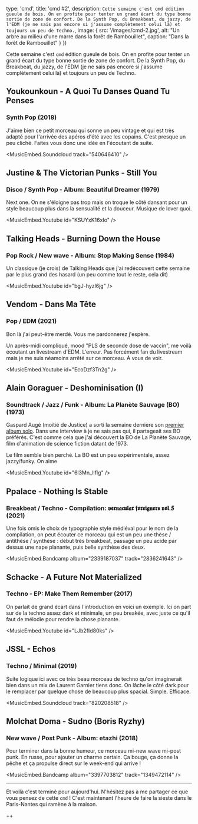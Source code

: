 

  type: 'cmd',
  title: 'cmd #2',
  description: `
Cette semaine c'est cmd édition gueule de bois. On en profite pour tenter un
grand écart du type bonne sortie de zone de confort. De la Synth Pop, du
Breakbeat, du jazzy, de l'EDM (je ne sais pas encore si j'assume complètement celui
là) et toujours un peu de Techno.
`,
  image: {
    src: '/images/cmd-2.jpg',
    alt: "Un arbre au milieu d'une marre dans la forêt de Rambouillet",
    caption: "Dans la forêt de Rambouillet"
  }
}) 

Cette semaine c'est `cmd` édition gueule de bois. On en profite pour tenter un
grand écart du type bonne sortie de zone de confort. De la Synth Pop, du
Breakbeat, du jazzy, de l'EDM (je ne sais pas encore si j'assume complètement celui
là) et toujours un peu de Techno.

## Youkounkoun - A Quoi Tu Danses Quand Tu Penses
### Synth Pop (2018)

J'aime bien ce petit morceau qui sonne un peu vintage et qui est très adapté pour
l'arrivée des apéros d'été avec les copains. C'est presque un peu cliché. Faites
vous donc une idée en l'écoutant de suite. 

<MusicEmbed.Soundcloud track="540646410" />


## Justine & The Victorian Punks - Still You
### Disco / Synth Pop - Album: Beautiful Dreamer (1979)

Next one. On ne s'éloigne pas trop mais on troque le côté dansant pour un style
beaucoup plus dans la sensualité et la douceur. Musique de lover quoi.

<MusicEmbed.Youtube id="KSUYxK16xIo" />


## Talking Heads - Burning Down the House
### Pop Rock / New wave - Album:  Stop Making Sense (1984)

Un classique (je crois) de Talking Heads que j'ai redécouvert cette semaine par
le plus grand des hasard (un peu comme tout le reste, cela dit)

<MusicEmbed.Youtube id="bgJ-hyzl6jg" />


## Vendom - Dans Ma Tête
### Pop / EDM (2021)

Bon là j'ai peut-être merdé. Vous me pardonnerez j'espère.

Un après-midi compliqué, mood "PLS de seconde dose de vaccin", me voilà écoutant
un livestream d'EDM. L'erreur. Pas forcément fan du livestream mais je me suis
néamoins arrêté sur ce morceau. À vous de voir.

<MusicEmbed.Youtube id="EcoDzf3Tn2g" />


## Alain Goraguer - Deshominisation (I)	
### Soundtrack / Jazz / Funk - Album: La Planète Sauvage (BO) (1973)

Gaspard Augé (moitié de Justice) a sorti la semaine dernière son [premier album
solo](https://www.discogs.com/Gaspard-Aug%C3%A9-Escapades/master/2186506). Dans
une interview à je ne sais pas qui, il partageait ses BO préférés. C'est comme
cela que j'ai découvert la BO de La Planète Sauvage, film d'animation de science
fiction datant de 1973.

Le film semble bien perché. La BO est un peu expérimentale, assez jazzy/funky.  On aime

<MusicEmbed.Youtube id="6l3Mn_llfIg" />


## Ppalace - Nothing Is Stable
### Breakbeat / Techno - Compilation: 𝖛𝖊𝖗𝖓𝖆𝖈𝖚𝖑𝖆𝖗 𝖋𝖔𝖗𝖊𝖎𝖌𝖓𝖊𝖗𝖘 𝖛𝖔𝖑.𝟓 (2021)
 
Une fois omis le choix de typographie style médiéval pour le nom de la
compilation, on peut écouter ce morceau qui est un peu une thèse / antithèse /
synthèse : début très breakbeat, passage un peu acide par dessus une nape
planante, puis belle synthèse des deux.

<MusicEmbed.Bandcamp album="2339187037" track="2836241643" />


## Schacke - A Future Not Materialized
### Techno - EP: Make Them Remember (2017)

On parlait de grand écart dans l'introduction en voici un exemple. Ici on part
sur de la techno assez dark et minimale, un peu breakée, avec juste ce qu'il faut
de mélodie pour rendre la chose planante.

<MusicEmbed.Youtube id="LJb2fId80ks" />


## JSSL - Echos
### Techno / Minimal (2019)

Suite logique ici avec ce très beau morceau de techno qu'on imaginerait bien
dans un mix de Laurent Garnier tiens donc. On lâche le côté dark pour le
remplacer par quelque chose de beaucoup plus spacial. Simple. Efficace.

<MusicEmbed.Soundcloud track="820208518" />


## Molchat Doma - Sudno (Boris Ryzhy) 
### New wave / Post Punk - Album: etazhi (2018)

Pour terminer dans la bonne humeur, ce morceau mi-new wave mi-post punk. En
russe, pour ajouter un charme certain. Ça bouge, ça donne la pêche et ça
propulse direct sur le week-end qui arrive !

<MusicEmbed.Bandcamp album="3397703812" track="1349472114" />

---

Et voilà c'est terminé pour aujourd'hui. N'hésitez pas à me partager ce que vous
pensez de cette `cmd` ! C'est maintenant l'heure de faire la sieste dans le
Paris-Nantes qui ramène à la maison.

++
